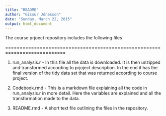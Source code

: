 ```yaml
---
title: "README"
author: "Gissur Jónasson"
date: "Sunday, March 22, 2015"
output: html_document
---
```


The course prjoect repository includes the following files 

===========================================================================

1. run_analysis.r - In this file all the data is downloaded. It is then unzipped and transformed according to prjoject description. In the end it has the final version of the tidy data set that was returned according to course project. 

2. Codebook.rmd - This is a markdown file explaining all the code in run_analysis.r in more detail. Here the variables are explained and all the transformation made to the data. 

3. README.rmd - A short text file outlining the files in the repository.
